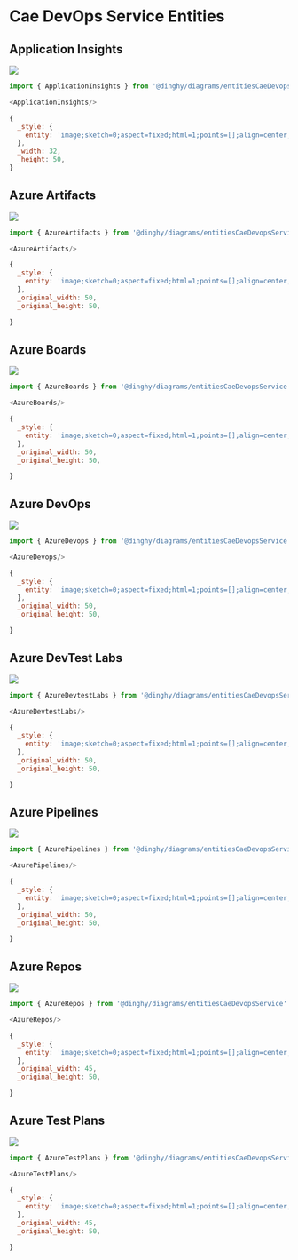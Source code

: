 
# Cae DevOps Service Entities


## Application Insights

<Tabs>
  <TabItem value="Preview">

![](./application-insights.png#drawio)

  </TabItem>
  <TabItem value="Usage">
    
```js
import { ApplicationInsights } from '@dinghy/diagrams/entitiesCaeDevopsService'

<ApplicationInsights/>
```

  </TabItem>
  <TabItem value="Definition">
    
```js
{
  _style: {
    entity: 'image;sketch=0;aspect=fixed;html=1;points=[];align=center;fontSize=12;image=img/lib/mscae/Application_Insights.svg;strokeColor=none;',
  },
  _width: 32,
  _height: 50,
}
```

  </TabItem>
</Tabs>


## Azure Artifacts

<Tabs>
  <TabItem value="Preview">

![](./azure-artifacts.png#drawio)

  </TabItem>
  <TabItem value="Usage">
    
```js
import { AzureArtifacts } from '@dinghy/diagrams/entitiesCaeDevopsService'

<AzureArtifacts/>
```

  </TabItem>
  <TabItem value="Definition">
    
```js
{
  _style: {
    entity: 'image;sketch=0;aspect=fixed;html=1;points=[];align=center;fontSize=12;image=img/lib/mscae/Azure_Artifacts.svg;strokeColor=none;',
  },
  _original_width: 50,
  _original_height: 50,

}
```

  </TabItem>
</Tabs>


## Azure Boards

<Tabs>
  <TabItem value="Preview">

![](./azure-boards.png#drawio)

  </TabItem>
  <TabItem value="Usage">
    
```js
import { AzureBoards } from '@dinghy/diagrams/entitiesCaeDevopsService'

<AzureBoards/>
```

  </TabItem>
  <TabItem value="Definition">
    
```js
{
  _style: {
    entity: 'image;sketch=0;aspect=fixed;html=1;points=[];align=center;fontSize=12;image=img/lib/mscae/Azure_Boards.svg;strokeColor=none;',
  },
  _original_width: 50,
  _original_height: 50,

}
```

  </TabItem>
</Tabs>


## Azure DevOps

<Tabs>
  <TabItem value="Preview">

![](./azure-devops.png#drawio)

  </TabItem>
  <TabItem value="Usage">
    
```js
import { AzureDevops } from '@dinghy/diagrams/entitiesCaeDevopsService'

<AzureDevops/>
```

  </TabItem>
  <TabItem value="Definition">
    
```js
{
  _style: {
    entity: 'image;sketch=0;aspect=fixed;html=1;points=[];align=center;fontSize=12;image=img/lib/mscae/Azure_DevOps.svg;strokeColor=none;',
  },
  _original_width: 50,
  _original_height: 50,

}
```

  </TabItem>
</Tabs>


## Azure DevTest Labs

<Tabs>
  <TabItem value="Preview">

![](./azure-devtest-labs.png#drawio)

  </TabItem>
  <TabItem value="Usage">
    
```js
import { AzureDevtestLabs } from '@dinghy/diagrams/entitiesCaeDevopsService'

<AzureDevtestLabs/>
```

  </TabItem>
  <TabItem value="Definition">
    
```js
{
  _style: {
    entity: 'image;sketch=0;aspect=fixed;html=1;points=[];align=center;fontSize=12;image=img/lib/mscae/DevTest_Labs.svg;strokeColor=none;',
  },
  _original_width: 50,
  _original_height: 50,

}
```

  </TabItem>
</Tabs>


## Azure Pipelines

<Tabs>
  <TabItem value="Preview">

![](./azure-pipelines.png#drawio)

  </TabItem>
  <TabItem value="Usage">
    
```js
import { AzurePipelines } from '@dinghy/diagrams/entitiesCaeDevopsService'

<AzurePipelines/>
```

  </TabItem>
  <TabItem value="Definition">
    
```js
{
  _style: {
    entity: 'image;sketch=0;aspect=fixed;html=1;points=[];align=center;fontSize=12;image=img/lib/mscae/Azure_Pipelines.svg;strokeColor=none;',
  },
  _original_width: 50,
  _original_height: 50,

}
```

  </TabItem>
</Tabs>


## Azure Repos

<Tabs>
  <TabItem value="Preview">

![](./azure-repos.png#drawio)

  </TabItem>
  <TabItem value="Usage">
    
```js
import { AzureRepos } from '@dinghy/diagrams/entitiesCaeDevopsService'

<AzureRepos/>
```

  </TabItem>
  <TabItem value="Definition">
    
```js
{
  _style: {
    entity: 'image;sketch=0;aspect=fixed;html=1;points=[];align=center;fontSize=12;image=img/lib/mscae/Azure_Repos.svg;strokeColor=none;',
  },
  _original_width: 45,
  _original_height: 50,

}
```

  </TabItem>
</Tabs>


## Azure Test Plans

<Tabs>
  <TabItem value="Preview">

![](./azure-test-plans.png#drawio)

  </TabItem>
  <TabItem value="Usage">
    
```js
import { AzureTestPlans } from '@dinghy/diagrams/entitiesCaeDevopsService'

<AzureTestPlans/>
```

  </TabItem>
  <TabItem value="Definition">
    
```js
{
  _style: {
    entity: 'image;sketch=0;aspect=fixed;html=1;points=[];align=center;fontSize=12;image=img/lib/mscae/Azure_Test_Plans.svg;strokeColor=none;',
  },
  _original_width: 45,
  _original_height: 50,

}
```

  </TabItem>
</Tabs>


